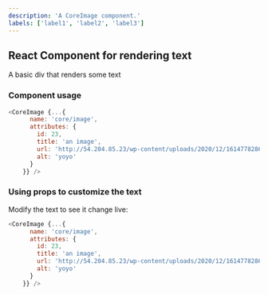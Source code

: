 ```yaml
---
description: 'A CoreImage component.'
labels: ['label1', 'label2', 'label3']
---
```



## React Component for rendering text

A basic div that renders some text

### Component usage
```js
<CoreImage {...{
      name: 'core/image',
      attributes: {
        id: 23,
        title: 'an image',
        url: 'http://54.204.85.23/wp-content/uploads/2020/12/1614778286060.jpg',
        alt: 'yoyo'
      }
    }} />
```

### Using props to customize the text

Modify the text to see it change live:
```js live
<CoreImage {...{
      name: 'core/image',
      attributes: {
        id: 23,
        title: 'an image',
        url: 'http://54.204.85.23/wp-content/uploads/2020/12/1614778286060.jpg',
        alt: 'yoyo'
      }
    }} />
```
